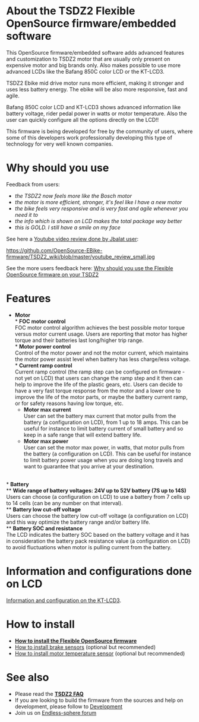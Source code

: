 
= About the TSDZ2 Flexible OpenSource firmware/embedded software =

This OpenSource firmware/embedded software adds advanced features and customization to TSDZ2 motor that are usually only present on expensive motor and big brands only. Also makes possible to use more advanced LCDs like the Bafang 850C color LCD or the KT-LCD3.

TSDZ2 Ebike mid drive motor runs more efficient, making it stronger and uses less battery energy. The ebike will be also more responsive, fast and agile.

Bafang 850C color LCD and KT-LCD3 shows advanced information like battery voltage, rider pedal power in watts or motor temperature. Also the user can quickly configure all the options directly on the LCD!!

This firmware is being developed for free by the community of users, where some of this developers work professionally developing this type of technology for very well known companies.

= Why should you use =

Feedback from users:
* ''the TSDZ2 now feels more like the Bosch motor''
* ''the motor is more efficient, stronger, it's feel like I have a new motor''
* ''the bike feels very responsive and is very fast and agile whenever you need it to''
* ''the info which is shown on LCD makes the total package way better''
* ''this is GOLD. I still have a smile on my face''

See here a [https://www.youtube.com/watch?v=IrWn6e8bIuQ Youtube video review done by Jbalat user]:

[[https://github.com/OpenSource-EBike-firmware/TSDZ2_wiki/blob/master/youtube_review_small.jpg]]

See the more users feedback here: [[Why should you use the Flexible OpenSource firmware on your TSDZ2]]

= Features =
* '''Motor'''<br>
** '''FOC motor control'''<br>FOC motor control algorithm achieves the best possible motor torque versus motor current usage. Users are reporting that motor has higher torque and their batteries last long/higher trip range.<br>
** '''Motor power control'''<br>Control of the motor power and not the motor current, which maintains the motor power assist level when battery has less charge/less voltage.<br>
** '''Current ramp control'''<br>Current ramp control (the ramp step can be configured on firmware - not yet on LCD) that users can change the ramp step and it then can help to improve the life of the plastic gears, etc. Users can decide to have a very fast torque response from the motor and a lower one to improve the life of the motor parts, or maybe the battery current ramp, or for safety reasons having low torque, etc.
** '''Motor max current'''<br>User can set the battery max current that motor pulls from the battery (a configuration on LCD), from 1 up to 18 amps. This can be useful for instance to limit battery current of small battery and so keep in a safe range that will extend battery life.<br>
** '''Motor max power'''<br>User can set the motor max power, in watts, that motor pulls from the battery (a configuration on LCD). This can be useful for instance to limit battery power usage when you are doing long travels and want to guarantee that you arrive at your destination.<br>
<br>
* '''Battery'''<br>
** '''Wide range of battery voltages: 24V up to 52V battery (7S up to 14S)'''<br>Users can choose (a configuration on LCD) to use a battery from 7 cells up to 14 cells (can be any number on that interval).<br>
** '''Battery low cut-off voltage'''<br>Users can choose the battery low cut-off voltage (a configuration on LCD) and this way optimize the battery range and/or battery life.<br>
** '''Battery SOC and resistance '''<br>The LCD indicates the battery SOC based on the battery voltage and it has in consideration the battery pack resistance value (a configuration on LCD) to avoid fluctuations when motor is pulling current from the battery.<br>

= Information and configurations done on LCD =

[[Usage and configuration of firmware version 0.17.x| Information and configuration on the KT-LCD3]].

= How to install =

* '''[[How to install the Flexible OpenSource firmware]]'''
* [[How to install brake sensors]] (optional but recommended)
* [[How to install motor temperature sensor]] (optional but recommended)

= See also =
* Please read the '''[[FAQ|TSDZ2 FAQ]]'''
* If you are looking to build the firmware from the sources and help on development, please follow to [[Development]]
* Join us on [https://endless-sphere.com/forums/viewtopic.php?f=28&t=79788 Endless-sphere forum]